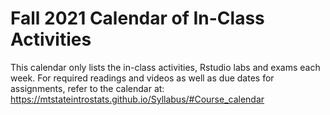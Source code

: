 # Fall 2021 Calendar of In-Class Activities {-}


This calendar only lists the in-class activities, Rstudio labs and exams each week. For required readings and videos as well as due dates for assignments, refer to the calendar at:  
[https://mtstateintrostats.github.io/Syllabus/#Course_calendar](new calendar)

\begin{longtable}{|l|l|l|l|p{.55\textwidth}|}
\hline
\textbf{Week}& \textbf{Day}& \textbf{Date}& \textbf{Activity} \\ \hline
\endhead
1& W& 8/25& Syllabus Review \\*
1& F& 8/27& Martian Alphabet \\ \hline
2& M& 8/30& Atrial Fibrillation \\*
2& W& 9/1& American Indian Address \\* 
2& F& 9/3& Week 2 Lab \\ \hline
3& M& 9/6& (\textit{No class}) \\*
3& W& 9/8& What's the Probability? \\*
3& F& 9/10& Week 3 Lab \\ \hline
4& M& 9/13& IMDb Movie Reviews - One Quant Variable \\*
4& W& 9/15& IMDb Movie Reviews - One of Each \\*
4& F& 9/17& Week 4 Lab \\ \hline
5& M& 9/20& Movie Profits - Linear Regression \\*
5& W& 9/22& Movie Profits - Correlation \\*	
5& F& 9/24& Week 5 Lab \\ \hline
6& M& 9/27& Exam 1 Review \\*
6& W& 9/29& Midterm Exam 1 \\*	
6& F& 10/1& Group Midterm Exam 1 \\ \hline
7& M& 10/4& Helper Hinderer --- Simulation HT \\*
7& W& 10/6& Helper Hinderer --- Simulation CI \\*
7& F& 10/8& Week 7 Lab \\ \hline
8& M& 10/11& Handedness of Male Boxers --- Theory HT \\*
8& W& 10/13& Handedness of Male Boxers --- Theory CI \\*	
8& F& 10/15& Week 8 Lab \\ \hline
9& M& 10/18& Good Samaritan --- Simulation HT \\*
9& W& 10/20& Good Samaritan --- Simulation CI \\*	
9& F& 10/22& Week 9 Lab \\ \hline
10& M& 10/25& Helmet Use and Head Injuries --- Theory HT \\*
10& W& 10/27& Helmet Use and Head Injuries --- Theory CI \\*
10& F& 10/29& Week 10 Lab\\ \hline
11& M& 11/1& Exam 2 Review \\*
11& W& 11/3& Midterm Exam 2 \\*	
11& F& 11/5& Group Midterm Exam 2 \\ \hline
12& M& 11/8& COVID and Air Pollution \\*
12& W& 11/10& Construction Costs \\*
12& F& 11/12& Week 12 Lab \\ \hline
13& M& 11/15& Weather Patterns and Snowfall \\*
13& W& 11/17& Homeless Housing Stability \\*
13& F& 11/19& Week 13 Lab \\ \hline
Holiday& M--F& 11/22--11/26& \textbf{No Class --- Fall Break} \\ \hline
14& M& 11/29& Real Estate \\*
14& W& 12/1& Moneyball \\*
14& F& 12/3& Week 14 Lab \\ \hline
15& M& 12/6& Data Exploration \\*
15& W& 12/8& Final Exam Review \\*
15& F& 12/10& Final Group Exam \\ \hline
Finals& TBD & TBD & Final Exam \\ \hline

\end{longtable}


